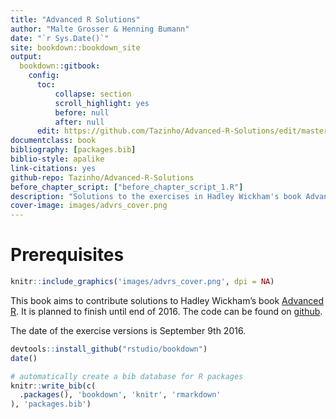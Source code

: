 ```yaml
--- 
title: "Advanced R Solutions"
author: "Malte Grosser & Henning Bumann"
date: "`r Sys.Date()`"
site: bookdown::bookdown_site
output:
  bookdown::gitbook:
    config:
      toc:
          collapse: section
          scroll_highlight: yes
          before: null
          after: null
      edit: https://github.com/Tazinho/Advanced-R-Solutions/edit/master/%s
documentclass: book
bibliography: [packages.bib]
biblio-style: apalike
link-citations: yes
github-repo: Tazinho/Advanced-R-Solutions
before_chapter_script: ["before_chapter_script_1.R"]
description: "Solutions to the exercises in Hadley Wickham's book Advanced R."
cover-image: images/advrs_cover.png
---
```



# Prerequisites {-}

```r
knitr::include_graphics('images/advrs_cover.png', dpi = NA)
```

This book aims to contribute solutions to Hadley Wickham's book [Advanced R](http://adv-r.had.co.nz/).
It is planned to finish until end of 2016. The code can be found on [github](https://github.com/Tazinho/Advanced-R-Solutions.git).

The date of the exercise versions is September 9th 2016.

```r
devtools::install_github("rstudio/bookdown")
date()
```


```r
# automatically create a bib database for R packages
knitr::write_bib(c(
  .packages(), 'bookdown', 'knitr', 'rmarkdown'
), 'packages.bib')
```

